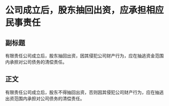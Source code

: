 # 公司成立后，股东抽回出资，应承担相应民事责任
## 副标题
有限责任公司成立后，股东抽回出资，因其侵犯公司财产行为，应在抽逃资金范围内承担对公司债务的清偿责任。
## 正文
有限责任公司成立后，股东不得抽回出资，否则因其侵犯公司财产行为，应在抽逃出资范围内承担对公司债务的清偿责任。